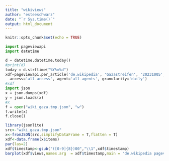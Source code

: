 ```yaml
---
title: "wikiviews"
author: "esteeschwarz"
date: "`r Sys.time()`"
output: html_document
---
```


```r
knitr::opts_chunk$set(echo = TRUE)
```


```python
import pageviewapi
import datetime

d = datetime.datetime.today()
#print(d)
today = d.strftime("%Y%m%d")
xdf=pageviewapi.per_article('de.wikipedia', 'Gazastreifen', '20231005', today,
  access='all-access', agent='all-agents', granularity='daily')
#xdf
import json
x = json.dumps(xdf)
y = json.loads(x)
#x
f = open("wiki_gaza.tmp.json", "w")
f.write(x)
f.close()
```

```r
library(jsonlite)
src<-"wiki_gaza.tmp.json"
x<-fromJSON(src,simplifyDataFrame = T,flatten = T)
xdf<-data.frame(x$items)
par(las=2)
xdf$timestamp<-gsub("([0-9]{8})00","\\1",xdf$timestamp)
barplot(xdf$views,names.arg  = xdf$timestamp,main = 'de.wikipedia pageviews: "Gazastreifen"')
```

